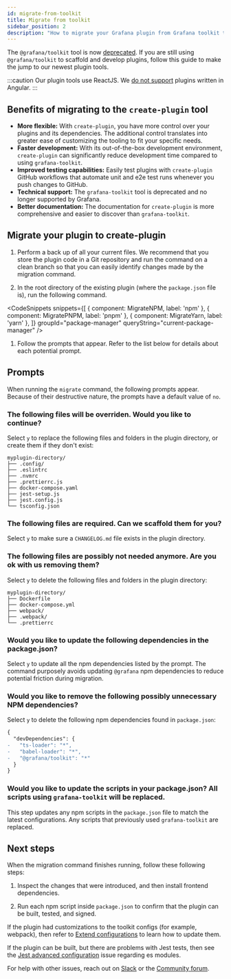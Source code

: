 ```yaml
---
id: migrate-from-toolkit
title: Migrate from toolkit
sidebar_position: 2
description: "How to migrate your Grafana plugin from Grafana toolkit to create-plugin tool."
---
```



The `@grafana/toolkit` tool is now [deprecated](https://grafana.com/docs/grafana/next/breaking-changes/breaking-changes-v10-0/#grafanatoolkit-cli-commands-have-been-removed-and-migrated-to-the-create-plugin-package). If you are still using `@grafana/toolkit` to scaffold and develop plugins, follow this guide to make the jump to our newest plugin tools.

:::caution
Our plugin tools use ReactJS. We [do not support](https://grafana.com/docs/grafana/latest/developers/angular_deprecation/) plugins written in Angular.
:::

## Benefits of migrating to the `create-plugin` tool

- **More flexible:** With `create-plugin`, you have more control over your plugins and its dependencies. The additional control translates into greater ease of customizing the tooling to fit your specific needs.
- **Faster development:** With its out-of-the-box development environment, `create-plugin` can significantly reduce development time compared to using `grafana-toolkit`.
- **Improved testing capabilities:** Easily test plugins with `create-plugin` GitHub workflows that automate unit and e2e test runs whenever you push changes to GitHub.
- **Technical support:** The `grafana-toolkit` tool is deprecated and no longer supported by Grafana.
- **Better documentation:** The documentation for `create-plugin` is more comprehensive and easier to discover than `grafana-toolkit`.

## Migrate your plugin to create-plugin

1. Perform a back up of all your current files. We recommend that you store the plugin code in a Git repository and run the command on a clean branch so that you can easily identify changes made by the migration command.

1. In the root directory of the existing plugin (where the `package.json` file is), run the following command.

<CodeSnippets
  snippets={[
    { component: MigrateNPM, label: 'npm' },
    { component: MigratePNPM, label: 'pnpm' },
    { component: MigrateYarn, label: 'yarn' },
  ]}
  groupId="package-manager"
  queryString="current-package-manager"
/>

1. Follow the prompts that appear. Refer to the list below for details about each potential prompt.

## Prompts

When running the `migrate` command, the following prompts appear. Because of their destructive nature, the prompts have a default value of `no`.

### The following files will be overriden. Would you like to continue?

Select `y` to replace the following files and folders in the plugin directory, or create them if they don't exist:

```
myplugin-directory/
├── .config/
├── .eslintrc
├── .nvmrc
├── .prettierrc.js
├── docker-compose.yaml
├── jest-setup.js
├── jest.config.js
└── tsconfig.json
```

### The following files are required. Can we scaffold them for you?

Select `y` to make sure a `CHANGELOG.md` file exists in the plugin directory.

### The following files are possibly not needed anymore. Are you ok with us removing them?

Select `y` to delete the following files and folders in the plugin directory:

```
myplugin-directory/
├── Dockerfile
├── docker-compose.yml
├── webpack/
├── .webpack/
└── .prettierrc
```

### Would you like to update the following dependencies in the package.json?

Select `y` to update all the npm dependencies listed by the prompt. The command purposely avoids updating `@grafana` npm dependencies to reduce potential friction during migration.

### Would you like to remove the following possibly unnecessary NPM dependencies?

Select `y` to delete the following npm dependencies found in `package.json`:

```diff json
{
  "devDependencies": {
-   "ts-loader": "*",
-   "babel-loader": "*",
-   "@grafana/toolkit": "*"
  }
}
```

### Would you like to update the scripts in your package.json? All scripts using `grafana-toolkit` will be replaced.

This step updates any npm scripts in the `package.json` file to match the latest configurations. Any scripts that previously used `grafana-toolkit` are replaced.

## Next steps

When the migration command finishes running, follow these following steps:

1. Inspect the changes that were introduced, and then install frontend dependencies.

1. Run each npm script inside `package.json` to confirm that the plugin can be built, tested, and signed.

If the plugin had customizations to the toolkit configs (for example, webpack), then refer to [Extend configurations](/docs/create-a-plugin/extend-configurations) to learn how to update them.

If the plugin can be built, but there are problems with Jest tests, then see the [Jest advanced configuration](/docs/create-a-plugin/extend-configurations#esm-errors-with-jest) issue regarding es modules.

For help with other issues, reach out on [Slack](https://grafana.slack.com/) or the [Community forum](https://community.grafana.com/c/plugin-development/30).
